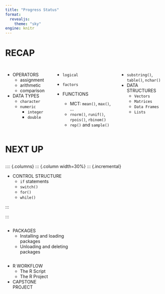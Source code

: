 ```yaml
---
title: "Progress Status"
format: 
  revealjs:
    theme: "sky"
engine: knitr
---
```



# RECAP

## {.smaller}

:::: {.columns}

::: {.column width="30%"}

::: {.incremental}

- OPERATORS
  - assignment
  - arithmetic
  - comparison

- DATA TYPES
  - `character`
  - `numeric`
    - `integer`
    - `double`


:::

:::

::: {.column width="40%"}

::: {.incremental}
  - `logical`
  - `factors`

- FUNCTIONS
  - MCT: `mean()`, `max()`, ...
  - `rnorm()`, `runif()`, `rpois()`, `rbinom()`
  - `rep()` and `sample()`
  

:::

:::

::: {.column width="30%"}

::: {.incremental}

  - `substring()`, `table()`, `nchar()`
- DATA STRUCTURES
    - `Vectors`
    - `Matrices`
    - `Data Frames`
    - `Lists`

:::

:::

::::



# NEXT UP

## {.smaller}

:::: {.columns}
::: {.column width=30%}
::: {.incremental}

- CONTROL STRUCTURE
  - `if` statements
  - `switch()`
  - `for()`
  - `while()`

:::

:::

::: {.column width="40%"}
::: {.incremental}

- PACKAGES
  - Installing and loading packages
  - Unloading and deleting packages

:::
:::

::: {.column width="30%"}
::: {.incremental}
- R WORKFLOW
  - The R Script
  - The R Project

- CAPSTONE PROJECT
:::
:::


